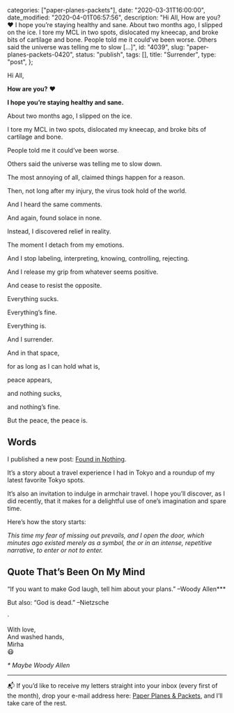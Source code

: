 
  categories: ["paper-planes-packets"],
  date: "2020-03-31T16:00:00",
  date_modified: "2020-04-01T06:57:56",
  description:
    "Hi All, How are you? ❤️ I hope you’re staying healthy and sane. About two months ago, I slipped on the ice. I tore my MCL in two spots, dislocated my kneecap, and broke bits of cartilage and bone. People told me it could’ve been worse. Others said the universe was telling me to slow […]",
  id: "4039",
  slug: "paper-planes-packets-0420",
  status: "publish",
  tags: [],
  title: "Surrender",
  type: "post",
};


Hi All,

**How are you?** ❤️

**I hope you’re staying healthy and sane.**

About two months ago, I slipped on the ice.

I tore my MCL in two spots, dislocated my kneecap, and broke bits of cartilage and bone.

People told me it could’ve been worse.

Others said the universe was telling me to slow down.

The most annoying of all, claimed things happen for a reason.

Then, not long after my injury, the virus took hold of the world.

And I heard the same comments.

And again, found solace in none.

Instead, I discovered relief in reality.

The moment I detach from my emotions.

And I stop labeling, interpreting, knowing, controlling, rejecting.

And I release my grip from whatever seems positive.

And cease to resist the opposite.

Everything sucks.

Everything’s fine.

Everything is.

And I surrender.

And in that space,

for as long as I can hold what is,

peace appears,

and nothing sucks,

and nothing’s fine.

But the peace, the peace is.

## Words

I published a new post: [Found in Nothing](/posts/found-in-nothing/).

It’s a story about a travel experience I had in Tokyo and a roundup of my latest favorite Tokyo spots.

It’s also an invitation to indulge in armchair travel. I hope you’ll discover, as I did recently, that it makes for a delightful use of one’s imagination and spare time.

Here’s how the story starts:

_This time my fear of missing out prevails, and I open the door, which minutes ago existed merely as a symbol, the or in an intense, repetitive narrative, to enter or not to enter._

## Quote That’s Been On My Mind

“If you want to make God laugh, tell him about your plans.” –Woody Allen\*\*\*

But also: “God is dead.” –Nietzsche

·

With love,\
And washed hands,\
Mirha\
😷

_\* Maybe Woody Allen_

---

📬 If you’d like to receive my letters straight into your inbox (every first of the month), drop your e-mail address here: [Paper Planes & Packets](http://eepurl.com/c6iLqr), and I’ll take care of the rest.
